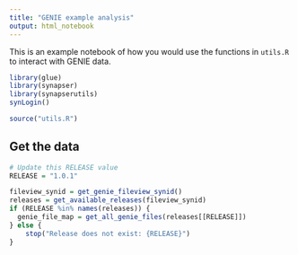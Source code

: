 ```yaml
---
title: "GENIE example analysis"
output: html_notebook
---
```


This is an example notebook of how you would use the functions in `utils.R` to interact with GENIE data.

```r
library(glue)
library(synapser)
library(synapserutils)
synLogin()

source("utils.R")
```


## Get the data

```r
# Update this RELEASE value
RELEASE = "1.0.1"

fileview_synid = get_genie_fileview_synid()
releases = get_available_releases(fileview_synid)
if (RELEASE %in% names(releases)) {
  genie_file_map = get_all_genie_files(releases[[RELEASE]])
} else {
    stop("Release does not exist: {RELEASE}")
}
```

